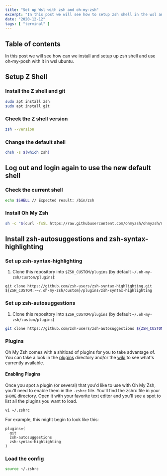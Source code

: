 ```yaml
---
title: "Set up Wsl with zsh and oh-my-zsh"
excerpt: "In this post we will see how to setup zsh shell in the wsl and use oh-my-zsh."
date: "2020-12-12"
tags: [ "terminal" ]
---
```

## Table of contents

In this post we will see how can we install and setup up zsh shell and use oh-my-posh with it in wsl ubuntu.

## Setup Z Shell

### Install the Z shell and git

```bash
sudo apt install zsh
sudo apt install git
```

### Check the Z shell version

```bash
zsh --version
```

### Change the default shell

```bash
chsh -s $(which zsh)
```

## Log out and login again to use the new default shell

### Check the current shell

```bash
echo $SHELL // Expected result: /bin/zsh
```

### Install Oh My Zsh

```bash
sh -c "$(curl -fsSL https://raw.githubusercontent.com/ohmyzsh/ohmyzsh/master/tools/install.sh)"
```

## Install zsh-autosuggestions and zsh-syntax-highlighting

### Set up zsh-syntax-highlighting

1. Clone this repository into `$ZSH_CUSTOM/plugins` (by default `~/.oh-my-zsh/custom/plugins`):

```
git clone https://github.com/zsh-users/zsh-syntax-highlighting.git ${ZSH_CUSTOM:-~/.oh-my-zsh/custom}/plugins/zsh-syntax-highlighting
```

### Set up zsh-autosuggestions

1. Clone this repository into `$ZSH_CUSTOM/plugins` (by default `~/.oh-my-zsh/custom/plugins`)

```sh
git clone https://github.com/zsh-users/zsh-autosuggestions ${ZSH_CUSTOM:-~/.oh-my-zsh/custom}/plugins/zsh-autosuggestions
```

### Plugins

Oh My Zsh comes with a shitload of plugins for you to take advantage of. You can take a look in the [plugins](https://github.com/ohmyzsh/ohmyzsh/tree/master/plugins) directory and/or the [wiki](https://github.com/ohmyzsh/ohmyzsh/wiki/Plugins) to see what's currently available.

#### Enabling Plugins

Once you spot a plugin (or several) that you'd like to use with Oh My Zsh, you'll need to enable them in the `.zshrc` file. You'll find the zshrc file in your `$HOME` directory. Open it with your favorite text editor and you'll see a spot to list all the plugins you want to load.

```shell
vi ~/.zshrc
```

For example, this might begin to look like this:

```shell
plugins=(
  git
  zsh-autosuggestions
  zsh-syntax-highlighting
)
```

### Load the config

```sh
source ~/.zshrc
```
